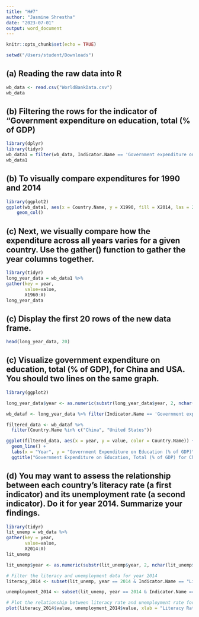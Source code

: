 ```yaml
---
title: "H#7"
author: "Jasmine Shrestha"
date: "2023-07-01"
output: word_document
---
```


```r
knitr::opts_chunk$set(echo = TRUE)
```

```r
setwd("/Users/student/Downloads")
```

## (a) Reading the raw data into R

```r
wb_data <- read.csv("WorldBankData.csv")
wb_data
```
## (b) Filtering the rows for the indicator of "Government expenditure on education, total (% of GDP)

```r
library(dplyr)
library(tidyr)
wb_data1 = filter(wb_data, Indicator.Name == 'Government expenditure on education, total (% of GDP)')
wb_data1
```


## (b) To visually compare expenditures for 1990 and 2014

```r
library(ggplot2)
ggplot(wb_data1, aes(x = Country.Name, y = X1990, fill = X2014, las = 2)) +
    geom_col() 
```

## (c) Next, we visually compare how the expenditure across all years varies for a given country. Use the gather() function to gather the year columns together.

```r
library(tidyr)
long_year_data = wb_data1 %>%
gather(key = year,
       value=value,
       X1960:X)
long_year_data
```

## (c) Display the first 20 rows of the new data frame. 

```r
head(long_year_data, 20)
```

## (c) Visualize government expenditure on education, total (% of GDP), for China and USA. You should two lines on the same graph. 

```r
library(ggplot2)

long_year_data$year <- as.numeric(substr(long_year_data$year, 2, nchar(long_year_data$year)))

wb_dataf <- long_year_data %>% filter(Indicator.Name == 'Government expenditure on education, total (% of GDP)') 

filtered_data <- wb_dataf %>%
  filter(Country.Name %in% c("China", "United States"))

ggplot(filtered_data, aes(x = year, y = value, color = Country.Name)) +
  geom_line() +
  labs(x = "Year", y = "Government Expenditure on Education (% of GDP)") +
  ggtitle("Government Expenditure on Education, Total (% of GDP) for China and USA")
```

## (d) You may want to assess the relationship between each country's literacy rate (a first indicator) and its unemployment rate (a second indicator). Do it for year 2014. Summarize your findings.

```r
library(tidyr)
lit_unemp = wb_data %>%
gather(key = year,
       value=value,
       X2014:X)
lit_unemp
```

```r
lit_unemp$year <- as.numeric(substr(lit_unemp$year, 2, nchar(lit_unemp$year)))

# Filter the literacy and unemployment data for year 2014
literacy_2014 <- subset(lit_unemp, year == 2014 & Indicator.Name == "Literacy rate, adult total (% of people ages 15 and above)")

unemployment_2014 <- subset(lit_unemp, year == 2014 & Indicator.Name == "Unemployment, total (% of total labor force) (modeled ILO estimate)")

# Plot the relationship between literacy rate and unemployment rate for year 2014
plot(literacy_2014$value, unemployment_2014$value, xlab = "Literacy Rate", ylab = "Unemployment Rate", main = "Relationship between Literacy Rate and Unemployment Rate (2014)")

```



